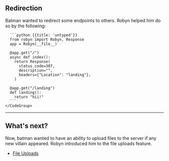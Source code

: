 ## Redirection

Batman wanted to redirect some endpoints to others. Robyn helped him do so by the following:

<Row>
  <Col>
  </Col>
  <Col sticky>
    <CodeGroup title="Request">

      ```python {{title: 'untyped'}}
      from robyn import Robyn, Response
      app = Robyn(__file__)

      @app.get("/")
      async def index():
        return Response(
          status_code=307,
          description="",
          headers={"Location": "landing"},
        )

      @app.get("/landing")
      def landing():
        return "hii!"
      ```
    </CodeGroup>
  </Col>
</Row>

---

## What's next?

Now, batman wanted to have an ability to upload files to the server if any new villain appeared. Robyn introduced him to the file uploads feature. 

- [File Uploads](/documentation/api_reference/file-uploads)